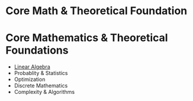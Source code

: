 # Core Math & Theoretical Foundation
# Core Mathematics & Theoretical Foundations
* [Linear Algebra](/core/linear-algebra)
* Probablity & Statistics
* Optimization
* Discrete Mathematics
* Complexity & Algorithms
